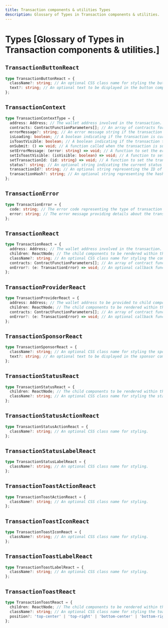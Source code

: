 ```yaml
---
title: Transaction components & utilities Types
description: Glossary of Types in Transaction components & utilities.
---
```


# Types [Glossary of Types in Transaction components & utilities.]

## `TransactionButtonReact`

```ts
type TransactionButtonReact = {
  className?: string; // An optional CSS class name for styling the button component.
  text?: string; // An optional text to be displayed in the button component.
};
```

## `TransactionContext`

```ts
type TransactionContextType = {
  address: Address; // The wallet address involved in the transaction.
  contracts: ContractFunctionParameters[]; // An array of contracts for the transaction.
  errorMessage?: string; // An error message string if the transaction encounters an issue.
  isLoading: boolean; // A boolean indicating if the transaction is currently loading.
  isToastVisible: boolean; // A boolean indicating if the transaction toast notification is visible.
  onSubmit: () => void; // A function called when the transaction is submitted.
  setErrorMessage: (error: string) => void; // A function to set the error message for the transaction.
  setIsToastVisible: (isVisible: boolean) => void; // A function to set the visibility of the transaction toast.
  setTransactionId: (id: string) => void; // A function to set the transaction ID.
  status?: string; // An optional string indicating the current status of the transaction.
  transactionId?: string; // An optional string representing the ID of the transaction.
  transactionHash?: string; // An optional string representing the hash of the transaction.
};
```

## `TransactionError`

```ts
type TransactionError = {
  code: string; // The error code representing the type of transaction error.
  error: string; // The error message providing details about the transaction error.
};
```

## `TransactionReact`

```ts
type TransactionReact = {
  address: Address; // The wallet address involved in the transaction.
  children: ReactNode; // The child components to be rendered within the transaction component.
  className?: string; // An optional CSS class name for styling the component.
  contracts: ContractFunctionParameters[]; // An array of contract function parameters for the transaction.
  onError?: (e: TransactionError) => void; // An optional callback function that handles transaction errors.
};
```

## `TransactionProviderReact`

```ts
type TransactionProviderReact = {
  address: Address; // The wallet address to be provided to child components.
  children: ReactNode; // The child components to be rendered within the provider component.
  contracts: ContractFunctionParameters[]; // An array of contract function parameters provided to the child components.
  onError?: (e: TransactionError) => void; // An optional callback function that handles errors within the provider.
};
```

## `TransactionSponsorReact`

```ts
type TransactionSponsorReact = {
  className?: string; // An optional CSS class name for styling the sponsor component.
  text?: string; // An optional text to be displayed in the sponsor component.
};
```

## `TransactionStatusReact`

```ts
type TransactionStatusReact = {
  children: ReactNode; // The child components to be rendered within the status component.
  className?: string; // An optional CSS class name for styling the status component.
};
```

## `TransactionStatusActionReact`

```ts
type TransactionStatusActionReact = {
  className?: string; // An optional CSS class name for styling.
};
```

## `TransactionStatusLabelReact`

```ts
type TransactionStatusLabelReact = {
  className?: string; // An optional CSS class name for styling.
};
```

## `TransactionToastActionReact`

```ts
type TransactionToastActionReact = {
  className?: string; // An optional CSS class name for styling.
};
```

## `TransactionToastIconReact`

```ts
type TransactionToastIconReact = {
  className?: string; // An optional CSS class name for styling.
};
```

## `TransactionToastLabelReact`

```ts
type TransactionToastLabelReact = {
  className?: string; // An optional CSS class name for styling.
};
```

## `TransactionToastReact`

```ts
type TransactionToastReact = {
  children: ReactNode; // The child components to be rendered within the toast component.
  className?: string; // An optional CSS class name for styling the toast component.
  position?: 'top-center' | 'top-right' | 'bottom-center' | 'bottom-right'; // An optional position property to specify the toast's position on the screen.
};
```